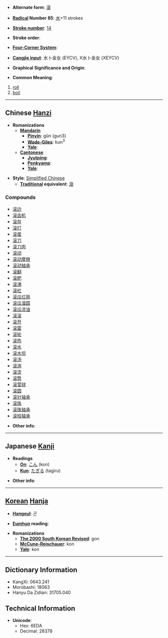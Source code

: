 * '''Alternate form''': [[滾]]

* '''[[Wiktionary:Chinese radical index| Radical]] Number 85''': [[Wiktionary:Chinese radical index 水|水]]+11 strokes

* '''[[Wiktionary:Chinese total strokes index|Stroke number]]''': [[Wiktionary:Chinese total strokes index 14|14]]

* '''Stroke order''': 

* '''[[Wiktionary:Chinese four corner index|Four-Corner System]]''': 

* '''[[Wiktionary:Chinese Cangjie index|Cangjie input]]''': 水卜金女 (EYCV), X水卜金女 (XEYCV)

* '''Graphical Significance and Origin''': 

* '''Common Meaning''':
#[[roll]]
#[[boil]]

----

== Chinese [[Hanzi]] ==

* '''Romanizations'''
** '''[[Mandarin]]'''
*** '''[[Pinyin]]''': gǔn (gun3)
*** '''[[Wade-Giles]]''': kun<sup>3</sup>
*** '''[[Yale]]''': 
** '''[[Cantonese]]'''
*** '''[[Jyutping]]''':
*** '''[[Penkyamp]]''': 
*** '''[[Yale]]''': 

* '''Style''': [[Simplified Chinese]] 
** '''[[Traditional Chinese|Traditional]] equivalent''': [[滾]]

===Compounds===
*[[滚边]]
*[[滚齿机]]
*[[滚存]]
*[[滚打]]
*[[滚蛋]]
*[[滚刀]]
*[[滚刀肉]]
*[[滚动]]
*[[滚动摩擦]]
*[[滚动轴承]]
*[[滚翻]]
*[[滚肥]]
*[[滚沸]]
*[[滚杠]]
*[[滚瓜烂熟]]
*[[滚瓜溜圆]]
*[[滚瓜流油]]
*[[滚滚]]
*[[滚开]]
*[[滚雷]]
*[[滚轮]]
*[[滚热]]
*[[滚水]]
*[[滚水坝]]
*[[滚汤]]
*[[滚淌]]
*[[滚烫]]
*[[滚筒]]
*[[滚雪球]]
*[[滚圆]]
*[[滚针轴承]]
*[[滚珠]]
*[[滚珠轴承]]
*[[滚柱轴承]]

* '''Other info''': 

----

== Japanese [[Kanji]] ==

* '''Readings'''
** '''[[On]]''': [[こん]] (kon)
** '''[[Kun]]''': [[たぎる]] (tagiru)

* '''Other info''':  

----

== [[Korean]] [[Hanja]] ==

* '''[[Hangeul]]''': 곤

* '''[[Eumhun]] reading''': 

* '''Romanizations'''
** '''[[The 2000 South Korean Revised Romanization|The 2000 South Korean Revised]]''': gon
** '''[[McCune-Reischauer]]''': kon
** '''[[Yale]]''': kon

----

== Dictionary Information ==

* KangXi: 0643.241
* Morobashi: 18063
* Hanyu Da Zidian: 31705.040

== Technical Information ==

* '''Unicode''':
** Hex: 6EDA
** Decimal: 28378